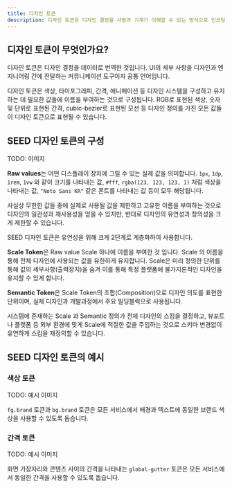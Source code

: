 ```yaml
---
title: 디자인 토큰
description: 디자인 토큰은 디자인 결정을 사람과 기계가 이해할 수 있는 방식으로 인코딩하는 방법입니다.
---
```


## 디자인 토큰이 무엇인가요?

디자인 토큰은 디자인 결정을 데이터로 번역한 것입니다. UI의 세부 사항을 디자인과 엔지니어링 간에 전달하는 커뮤니케이션 도구이자 공통 언어입니다.

디자인 토큰은 색상, 타이포그래피, 간격, 애니메이션 등 디자인 시스템을 구성하고 유지하는 데 필요한 값들에 이름을 부여하는 것으로 구성됩니다. RGB로 표현된 색상, 숫자 및 단위로 표현된 간격, cubic-bezier로 표현된 모션 등 디자인 정의를 가진 모든 값들이 디자인 토큰으로 표현될 수 있습니다.


## SEED 디자인 토큰의 구성

TODO: 이미지

**Raw values**는 어떤 디스플레이 장치에 그릴 수 있는 실제 값을 의미합니다. `1px`, `1dp`, `1rem`, `1vw` 와 같이 크기를 나타내는 값, `#fff`, `rgba(123, 123, 123, 1)` 처럼 색상을 나타내는 값, `"Noto Sans KR"` 같은 폰트를 나타내는 값 등이 모두 해당됩니다.

사실상 무한한 값들 중에 실제로 사용될 값을 제한하고 고유한 이름을 부여하는 것으로 디자인의 일관성과 재사용성을 얻을 수 있지만, 반대로 디자인의 유연성과 창의성을 크게 제한할 수 있습니다.

SEED 디자인 토큰은 유연성을 위해 크게 2단계로 계층화하여 사용합니다.

**Scale Token**은 Raw value Scale 하나에 이름을 부여한 것 입니다. Scale 의 이름을 통해 전체 디자인에 사용되는 값을 유한하게 유지합니다. Scale은 미리 정의한 단위를 통해 값의 세부사항(출력장치)을 숨겨 이를 통해 특정 플랫폼에 불가지론적인 디자인을 유지할 수 있게 합니다.

**Semantic Token**은 Scale Token의 조합(Composition)으로 디자인 의도를 표현한 단위이며, 실제 디자인과 개발과정에서 주요 빌딩블럭으로 사용됩니다.

시스템에 존재하는 Scale 과 Semantic 정의가 전체 디자인의 스킴을 결정하고, 뷰포트나 플랫폼 등 외부 환경에 맞게 Scale에 적절한 값을 주입하는 것으로 스키마 변경없이 유연하게 스킴을 재정의할 수 있습니다.


## SEED 디자인 토큰의 예시

### 색상 토큰

TODO: 예시 이미지

`fg.brand` 토큰과 `bg.brand` 토큰은 모든 서비스에서 배경과 텍스트에 동일한 브랜드 색상을 사용할 수 있도록 돕습니다.

### 간격 토큰

TODO: 예시 이미지

화면 가장자리와 콘텐츠 사이의 간격을 나타내는 `global-gutter` 토큰은 모든 서비스에서 동일한 간격을 사용할 수 있도록 돕습니다.